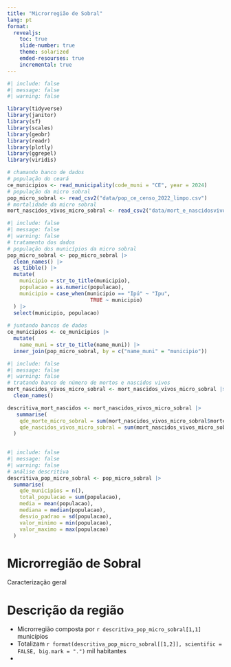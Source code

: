 ```yaml
---
title: "Microrregião de Sobral"
lang: pt
format: 
  revealjs:
    toc: true
    slide-number: true
    theme: solarized
    emded-resourses: true
    incremental: true
---
```

```r
#| include: false
#| message: false
#| warning: false

library(tidyverse)
library(janitor)
library(sf)
library(scales)
library(geobr)
library(readr)
library(plotly)
library(ggrepel)
library(viridis)

# chamando banco de dados
# população do ceará
ce_municipios <- read_municipality(code_muni = "CE", year = 2024)
# população da micro sobral
pop_micro_sobral <- read_csv2("data/pop_ce_censo_2022_limpo.csv")
# mortalidade da micro sobral
mort_nascidos_vivos_micro_sobral <- read_csv2("data/mort_e_nascidosvivos_micro_sobral.csv")
```

```r
#| include: false
#| message: false
#| warning: false
# tratamento dos dados
# população dos municípios da micro sobral
pop_micro_sobral <- pop_micro_sobral |> 
  clean_names() |> 
  as_tibble() |> 
  mutate(
    municipio = str_to_title(municipio),
    populacao = as.numeric(populacao),
    municipio = case_when(municipio == "Ipú" ~ "Ipu",
                           TRUE ~ municipio)
  ) |> 
  select(municipio, populacao)
   
# juntando bancos de dados
ce_municipios <- ce_municipios |> 
  mutate(
    name_muni = str_to_title(name_muni)) |> 
  inner_join(pop_micro_sobral, by = c("name_muni" = "municipio"))
```


```r
#| include: false
#| message: false
#| warning: false
# tratando banco de número de mortos e nascidos vivos
mort_nascidos_vivos_micro_sobral <- mort_nascidos_vivos_micro_sobral |> 
  clean_names()

descritiva_mort_nascidos <- mort_nascidos_vivos_micro_sobral |> 
   summarise(
    qde_morte_micro_sobral = sum(mort_nascidos_vivos_micro_sobral$mortes),
    qde_nascidos_vivos_micro_sobral = sum(mort_nascidos_vivos_micro_sobral$nascidos_vivos)
  )
 
```

```r
#| include: false
#| message: false
#| warning: false
# análise descritiva
descritiva_pop_micro_sobral <- pop_micro_sobral |> 
  summarise(
    qde_municipios = n(),
    total_populacao = sum(populacao),
    media = mean(populacao),
    mediana = median(populacao), 
    desvio_padrao = sd(populacao),
    valor_minimo = min(populacao),
    valor_maximo = max(populacao)
  )
```

# Microrregião de Sobral
Caracterização geral

# Descrição da região
- Microrregião composta por `r descritiva_pop_micro_sobral[1,1]` municípios
- Totalizam `r format(descritiva_pop_micro_sobral[[1,2]], scientific = FALSE, big.mark = ".")` mil habitantes
- 